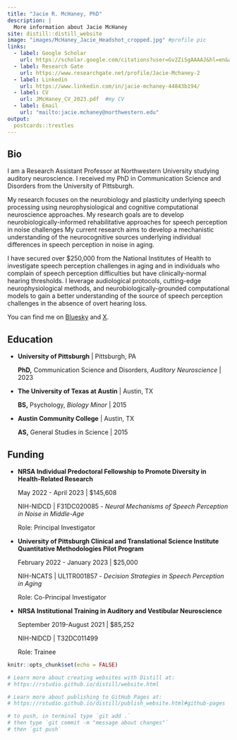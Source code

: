 ```yaml
---
title: "Jacie R. McHaney, PhD"
description: |
  More information about Jacie McHaney
site: distill::distill_website
image: "images/McHaney_Jacie_Headshot_cropped.jpg" #profile pic
links:
  - label: Google Scholar
    url: https://scholar.google.com/citations?user=Gv2ZiSgAAAAJ&hl=en&authuser=1
  - label: Research Gate
    url: https://www.researchgate.net/profile/Jacie-Mchaney-2
  - label: Linkedin
    url: https://www.linkedin.com/in/jacie-mchaney-44843b194/
  - label: CV
    url: JMcHaney_CV_2023.pdf  #my CV
  - label: Email
    url: "mailto:jacie.mchaney@northwestern.edu"
output:
  postcards::trestles
---
```


## Bio

I am a Research Assistant Professor at Northwestern University studying auditory neuroscience. I received my PhD in Communication Science and Disorders from the University of Pittsburgh.

My research focuses on the neurobiology and plasticity underlying speech processing using neurophysiological and cognitive computational neuroscience approaches. My research goals are to develop neurobiologically-informed rehabilitative approaches for speech perception in noise challenges My current research aims to develop a mechanistic understanding of the neurocognitive sources underlying individual differences in speech perception in noise in aging.

I have secured over $250,000 from the National Institutes of Health to investigate speech perception challenges in aging and in individuals who complain of speech perception difficulties but have clinically-normal hearing thresholds. I leverage audiological protocols, cutting-edge neurophysiological methods, and neurobiologically-grounded computational models to gain a better understanding of the source of speech perception challenges in the absence of overt hearing loss.

You can find me on [Bluesky](https://bsky.app/profile/jaciemchaney.bsky.social) and [X](https://twitter.com/JacieMcHaney).


## Education

- **University of Pittsburgh** | Pittsburgh, PA

  **PhD,** Communication Science and Disorders, *Auditory Neuroscience* | 2023

- **The University of Texas at Austin** | Austin, TX

  **BS,** Psychology, *Biology Minor* |  2015

- **Austin Community College** | Austin, TX

  **AS,** General Studies in Science |  2015


## Funding

- **NRSA Individual Predoctoral Fellowship to Promote Diversity in Health-Related Research**

  May 2022 - April 2023 | $145,608

  NIH-NIDCD | F31DC020085 - *Neural Mechanisms of Speech Perception in Noise in Middle-Age*

  Role: Principal Investigator

- **University of Pittsburgh Clinical and Translational Science Institute Quantitative Methodologies Pilot Program**

  February 2022 - January 2023 | $25,000

  NIH-NCATS | UL1TR001857 - *Decision Strategies in Speech Perception in Aging* 

  Role: Co-Principal Investigator

- **NRSA Institutional Training in Auditory and Vestibular Neuroscience**

  September 2019-August 2021 | $85,252

  NIH-NIDCD | T32DC011499 

  Role: Trainee


```r
knitr::opts_chunk$set(echo = FALSE)

# Learn more about creating websites with Distill at:
# https://rstudio.github.io/distill/website.html

# Learn more about publishing to GitHub Pages at:
# https://rstudio.github.io/distill/publish_website.html#github-pages

# to push, in terminal type `git add .`
# then type `git commit -m "message about changes"`
# then `git push`

```

